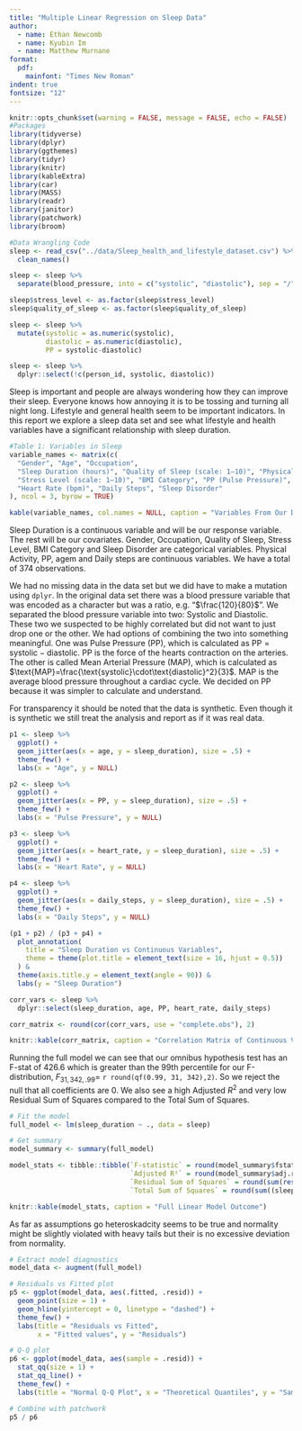 ```yaml
---
title: "Multiple Linear Regression on Sleep Data"
author:
  - name: Ethan Newcomb
  - name: Kyubin Im
  - name: Matthew Murnane
format:
  pdf:
    mainfont: "Times New Roman"
indent: true
fontsize: "12"
---
```


```r
knitr::opts_chunk$set(warning = FALSE, message = FALSE, echo = FALSE)
#Packages
library(tidyverse)
library(dplyr)
library(ggthemes)
library(tidyr)
library(knitr)
library(kableExtra)
library(car)
library(MASS)
library(readr)
library(janitor)
library(patchwork)
library(broom)
```

```r
#Data Wrangling Code
sleep <- read_csv("../data/Sleep_health_and_lifestyle_dataset.csv") %>%  
  clean_names()

sleep <- sleep %>%
  separate(blood_pressure, into = c("systolic", "diastolic"), sep = "/", convert = TRUE)

sleep$stress_level <- as.factor(sleep$stress_level)
sleep$quality_of_sleep <- as.factor(sleep$quality_of_sleep)

sleep <- sleep %>%
  mutate(systolic = as.numeric(systolic),
         diastolic = as.numeric(diastolic),
         PP = systolic-diastolic)

sleep <- sleep %>%
  dplyr::select(!c(person_id, systolic, diastolic))
```

\newpage

\noindent\textbf{\Large Motivation}

\vspace{0.5em}

Sleep is important and people are always wondering how they can improve their sleep. Everyone knows how annoying it is to be tossing and turning all night long. Lifestyle and general health seem to be important indicators. In this report we explore a sleep data set and see what lifestyle and health variables have a significant relationship with sleep duration.

\vspace{1.5em}

\noindent\textbf{\Large About the Data}

```r
#Table 1: Variables in Sleep
variable_names <- matrix(c(
  "Gender", "Age", "Occupation",
  "Sleep Duration (hours)", "Quality of Sleep (scale: 1–10)", "Physical Activity Level (minutes/day)",
  "Stress Level (scale: 1–10)", "BMI Category", "PP (Pulse Pressure)",
  "Heart Rate (bpm)", "Daily Steps", "Sleep Disorder"
), ncol = 3, byrow = TRUE)

kable(variable_names, col.names = NULL, caption = "Variables From Our Data")
```

Sleep Duration is a continuous variable and will be our response variable. The rest will be our covariates. Gender, Occupation, Quality of Sleep, Stress Level, BMI Category and Sleep Disorder are categorical variables. Physical Activity, PP, agem and Daily steps are continuous variables. We have a total of 374 observations.

We had no missing data in the data set but we did have to make a mutation using `dplyr`. In the original data set there was a blood pressure variable that was encoded as a character but was a ratio, e.g. "$\frac{120}{80}$". We separated the blood pressure variable into two: Systolic and Diastolic. These two we suspected to be highly correlated but did not want to just drop one or the other. We had options of combining the two into something meaningful. One was Pulse Pressure (PP), which is calculated as $\text{PP}=\text{systolic}-\text{diastolic}$. PP is the force of the hearts contraction on the arteries. The other is called Mean Arterial Pressure (MAP), which is calculated as $\text{MAP}=\frac{\text{systolic}\cdot\text{diastolic}^2}{3}$. MAP is the average blood pressure throughout a cardiac cycle. We decided on PP because it was simpler to calculate and understand.

For transparency it should be noted that the data is synthetic. Even though it is synthetic we still treat the analysis and report as if it was real data.


\vspace{1.5em}

\noindent\textbf{\Large Exploratory Data Analysis}

```r
p1 <- sleep %>% 
  ggplot() +
  geom_jitter(aes(x = age, y = sleep_duration), size = .5) +
  theme_few() +
  labs(x = "Age", y = NULL)

p2 <- sleep %>% 
  ggplot() +
  geom_jitter(aes(x = PP, y = sleep_duration), size = .5) +
  theme_few() +
  labs(x = "Pulse Pressure", y = NULL)

p3 <- sleep %>% 
  ggplot() +
  geom_jitter(aes(x = heart_rate, y = sleep_duration), size = .5) +
  theme_few() +
  labs(x = "Heart Rate", y = NULL)

p4 <- sleep %>% 
  ggplot() +
  geom_jitter(aes(x = daily_steps, y = sleep_duration), size = .5) +
  theme_few() +
  labs(x = "Daily Steps", y = NULL)

(p1 + p2) / (p3 + p4) +
  plot_annotation(
    title = "Sleep Duration vs Continuous Variables",
    theme = theme(plot.title = element_text(size = 16, hjust = 0.5))
  ) &
  theme(axis.title.y = element_text(angle = 90)) &
  labs(y = "Sleep Duration")
```

```r
corr_vars <- sleep %>%
  dplyr::select(sleep_duration, age, PP, heart_rate, daily_steps)

corr_matrix <- round(cor(corr_vars, use = "complete.obs"), 2)

knitr::kable(corr_matrix, caption = "Correlation Matrix of Continuous Varaibles")
```

\vspace{1.5em}

\noindent\textbf{\Large Full Model}

Running the full model we can see that our omnibus hypothesis test has an F-stat of 426.6 which is greater than the 99th percentile for our F-distribution, $F_{31,342,.99}=$ `r round(qf(0.99, 31, 342),2)`. So we reject the null that all coefficients are 0. We also see a high Adjusted $R^2$ and very low Residual Sum of Squares compared to the Total Sum of Squares. 

```r
# Fit the model
full_model <- lm(sleep_duration ~ ., data = sleep)

# Get summary
model_summary <- summary(full_model)

model_stats <- tibble::tibble(`F-statistic` = round(model_summary$fstatistic[1], 2),
                              `Adjusted R²` = round(model_summary$adj.r.squared, 3),
                              `Residual Sum of Squares` = round(sum(residuals(full_model)^2), 2),
                              `Total Sum of Squares` = round(sum((sleep$sleep_duration - mean(sleep$sleep_duration))^2), 2))

knitr::kable(model_stats, caption = "Full Linear Model Outcome")
```

As far as assumptions go heteroskadcity seems to be true and normality might be slightly violated with heavy tails but their is no excessive deviation from normality.

```r
# Extract model diagnostics
model_data <- augment(full_model)

# Residuals vs Fitted plot
p5 <- ggplot(model_data, aes(.fitted, .resid)) +
  geom_point(size = 1) +
  geom_hline(yintercept = 0, linetype = "dashed") +
  theme_few() +
  labs(title = "Residuals vs Fitted",
       x = "Fitted values", y = "Residuals")

# Q-Q plot
p6 <- ggplot(model_data, aes(sample = .resid)) +
  stat_qq(size = 1) +
  stat_qq_line() +
  theme_few() +
  labs(title = "Normal Q-Q Plot", x = "Theoretical Quantiles", y = "Sample Quantiles")

# Combine with patchwork
p5 / p6
```

